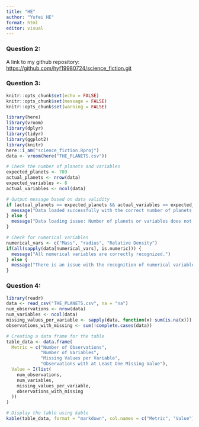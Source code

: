 ```yaml
---
title: "HE"
author: "Yufei HE"
format: html
editor: visual
---
```


### Question 2:

A link to my github repository: <https://github.com/hyf19980724/science_fiction.git>

### Question 3:

```r
knitr::opts_chunk$set(echo = FALSE)
knitr::opts_chunk$set(message = FALSE)
knitr::opts_chunk$set(warning = FALSE)
```

```r
library(here)
library(vroom)
library(dplyr)
library(tidyr)
library(ggplot2)
library(knitr)
here::i_am("science_fiction.Rproj")
data <- vroom(here("THE_PLANETS.csv"))
```

```r

# Check the number of planets and variables
expected_planets <- 789
actual_planets <- nrow(data)
expected_variables <- 8
actual_variables <- ncol(data)

# Output message based on data validity
if (actual_planets == expected_planets && actual_variables == expected_variables) {
  message("Data loaded successfully with the correct number of planets and variables.")
} else {
  message("Data loading issue: Number of planets or variables does not match expectations.")
}

# Check for numerical variables
numerical_vars <- c("Mass", "radius", "Relative Density")
if(all(sapply(data[numerical_vars], is.numeric))) {
  message("All numerical variables are correctly recognized.")
} else {
  message("There is an issue with the recognition of numerical variables.")
}

```

### Question 4:

```r
library(readr)
data <- read_csv("THE_PLANETS.csv", na = "na")
num_observations <- nrow(data)
num_variables <- ncol(data)
missing_values_per_variable <- sapply(data, function(x) sum(is.na(x)))
observations_with_missing <- sum(!complete.cases(data))

# Creating a data frame for the table
table_data <- data.frame(
  Metric = c("Number of Observations", 
             "Number of Variables", 
             "Missing Values per Variable", 
             "Observations with at Least One Missing Value"),
  Value = I(list(
    num_observations, 
    num_variables, 
    missing_values_per_variable, 
    observations_with_missing
  ))
)

# Display the table using kable
kable(table_data, format = "markdown", col.names = c("Metric", "Value"))
```
